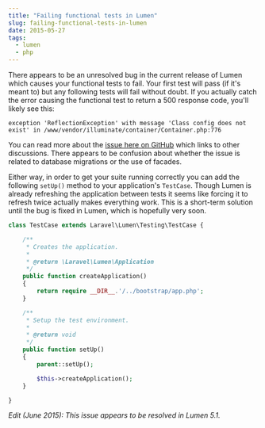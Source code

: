 ```yaml
---
title: "Failing functional tests in Lumen"
slug: failing-functional-tests-in-lumen
date: 2015-05-27
tags:
  - lumen
  - php
---
```


There appears to be an unresolved bug in the current release of Lumen which causes your functional tests to fail. Your first test will pass (if it's meant to) but any following tests will fail without doubt. If you actually catch the error causing the functional test to return a 500 response code, you'll likely see this:

```
exception 'ReflectionException' with message 'Class config does not exist' in /www/vendor/illuminate/container/Container.php:776
```

You can read more about the [issue here on GitHub](https://github.com/laravel/lumen-framework/issues/108) which links to other discussions. There appears to be confusion about whether the issue is related to database migrations or the use of facades.

Either way, in order to get your suite running correctly you can add the following `setUp()` method to your application's `TestCase`. Though Lumen is already refreshing the application between tests it seems like forcing it to refresh twice actually makes everything work. This is a short-term solution until the bug is fixed in Lumen, which is hopefully very soon.

```php
class TestCase extends Laravel\Lumen\Testing\TestCase {

    /**
     * Creates the application.
     *
     * @return \Laravel\Lumen\Application
     */
    public function createApplication()
    {
        return require __DIR__.'/../bootstrap/app.php';
    }

    /**
     * Setup the test environment.
     *
     * @return void
     */
    public function setUp()
    {
        parent::setUp();

        $this->createApplication();
    }

}
```

_Edit (June 2015): This issue appears to be resolved in Lumen 5.1._
